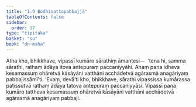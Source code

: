 ```yaml
---
title: "1.9 Bodhisattapabbajjā"
tableOfContents: false
sidebar:
  order: 17
type: "tipitaka"
basket: "su"
book: "dn-maha"
---
```



<DynamicBreadcrumb />

<Division number="54" book="dn-maha" bookNo="7" page="25">

<Paragraph number="108" book="dn-maha">
Atha kho, bhikkhave, vipassī kumāro sārathiṃ āmantesi—  ‘tena hi, samma sārathi, rathaṃ ādāya itova antepuraṃ paccaniyyāhi. Ahaṃ pana idheva kesamassuṃ ohāretvā kāsāyāni vatthāni acchādetvā agārasmā anagāriyaṃ pabbajissāmī’ti. ‘Evaṃ, devā’ti kho, bhikkhave, sārathi vipassissa kumārassa paṭissutvā rathaṃ ādāya tatova antepuraṃ paccaniyyāsi. Vipassī pana kumāro tattheva kesamassuṃ ohāretvā kāsāyāni vatthāni acchādetvā agārasmā anagāriyaṃ pabbaji.
</Paragraph>
</Division>